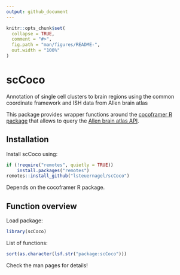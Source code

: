 ```yaml
---
output: github_document
---
```


<!-- README.md is generated from README.Rmd. Please edit that file -->

```r
knitr::opts_chunk$set(
  collapse = TRUE,
  comment = "#>",
  fig.path = "man/figures/README-",
  out.width = "100%"
)
```

# scCoco

<!-- badges: start -->
<!-- badges: end -->

Annotation of single cell clusters to brain regions using the common coordinate framework and ISH data from Allen brain atlas 

This package provides wrapper functions around the [cocoframer R package](https://github.com/AllenInstitute/cocoframer) that allows to query the [Allen brain atlas API](atlas.brain-map.org).


## Installation

Install scCoco using:

``` r
if (!require("remotes", quietly = TRUE))
    install.packages("remotes")
remotes::install_github("lsteuernagel/scCoco")
```

Depends on the cocoframer R package.

## Function overview

Load package:

```r
library(scCoco)
```


List of functions:

```r
sort(as.character(lsf.str("package:scCoco")))
```


Check the man pages for details!
